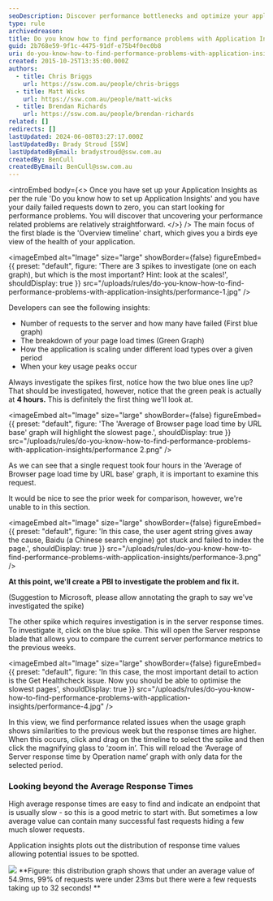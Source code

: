 ```yaml
---
seoDescription: Discover performance bottlenecks and optimize your application with Application Insights, uncovering key insights into request failures, page load times, and scaling issues.
type: rule
archivedreason:
title: Do you know how to find performance problems with Application Insights?
guid: 2b768e59-9f1c-4475-91df-e75b4f0ec0b8
uri: do-you-know-how-to-find-performance-problems-with-application-insights
created: 2015-10-25T13:35:00.000Z
authors:
  - title: Chris Briggs
    url: https://ssw.com.au/people/chris-briggs
  - title: Matt Wicks
    url: https://ssw.com.au/people/matt-wicks
  - title: Brendan Richards
    url: https://ssw.com.au/people/brendan-richards
related: []
redirects: []
lastUpdated: 2024-06-08T03:27:17.000Z
lastUpdatedBy: Brady Stroud [SSW]
lastUpdatedByEmail: bradystroud@ssw.com.au
createdBy: BenCull
createdByEmail: BenCull@ssw.com.au
---
```


<introEmbed
  body={<>
Once you have set up your Application Insights as per the rule 'Do you know how to set up Application Insights' and you have your daily failed requests down to zero, you can start looking for performance problems. You will discover that uncovering your performance related problems are relatively straightforward.
  </>}
/>
The main focus of the first blade is the 'Overview timeline' chart, which gives you a birds eye view of the health of your application.


<imageEmbed
  alt="Image"
  size="large"
  showBorder={false}
  figureEmbed={{
    preset: "default",
    figure: 'There are 3 spikes to investigate (one on each graph), but which is the most important? Hint: look at the scales!',
    shouldDisplay: true
  }}
  src="/uploads/rules/do-you-know-how-to-find-performance-problems-with-application-insights/performance-1.jpg"
/>

Developers can see the following insights:

- Number of requests to the server and how many have failed (First blue graph)
- The breakdown of your page load times (Green Graph)
- How the application is scaling under different load types over a given period
- When your key usage peaks occur

Always investigate the spikes first, notice how the two blue ones line up? That should be investigated, however, notice that the green peak is actually at **4 hours.** This is definitely the first thing we'll look at.


<imageEmbed
  alt="Image"
  size="large"
  showBorder={false}
  figureEmbed={{
    preset: "default",
    figure: 'The \'Average of Browser page load time by URL base\' graph will highlight the slowest page.',
    shouldDisplay: true
  }}
  src="/uploads/rules/do-you-know-how-to-find-performance-problems-with-application-insights/performance 2.png"
/>

As we can see that a single request took four hours in the 'Average of Browser page load time by URL base' graph, it is important to examine this request.

It would be nice to see the prior week for comparison, however, we're unable to in this section.


<imageEmbed
  alt="Image"
  size="large"
  showBorder={false}
  figureEmbed={{
    preset: "default",
    figure: 'In this case, the user agent string gives away the cause, Baidu (a Chinese search engine) got stuck and failed to index the page.',
    shouldDisplay: true
  }}
  src="/uploads/rules/do-you-know-how-to-find-performance-problems-with-application-insights/performance-3.png"
/>

**At this point, we'll create a PBI to investigate the problem and fix it.**

(Suggestion to Microsoft, please allow annotating the graph to say we've investigated the spike)

The other spike which requires investigation is in the server response times. To investigate it, click on the blue spike. This will open the Server response blade that allows you to compare the current server performance metrics to the previous weeks.


<imageEmbed
  alt="Image"
  size="large"
  showBorder={false}
  figureEmbed={{
    preset: "default",
    figure: 'In this case, the most important detail to action is the Get Healthcheck issue. Now you should be able to optimise the slowest pages',
    shouldDisplay: true
  }}
  src="/uploads/rules/do-you-know-how-to-find-performance-problems-with-application-insights/performance-4.jpg"
/>

In this view, we find performance related issues when the usage graph shows similarities to the previous week but the response times are higher. When this occurs, click and drag on the timeline to select the spike and then click the magnifying glass to ‘zoom in’. This will reload the ‘Average of Server response time by Operation name’ graph with only data for the selected period.

### Looking beyond the Average Response Times

High average response times are easy to find and indicate an endpoint that is usually slow - so this is a good metric to start with. But sometimes a low average value can contain many successful fast requests hiding a few much slower requests.

Application insights plots out the distribution of response time values allowing potential issues to be spotted.

![](/uploads/rules/do-you-know-how-to-find-performance-problems-with-application-insights/distribution.png)
**Figure: this distribution graph shows that under an average value of 54.9ms, 99% of requests were under 23ms but there were a few requests taking up to 32 seconds!
**
